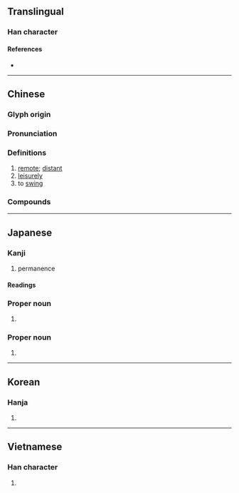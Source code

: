 {{character info/new}}
==Translingual==

===Han character===
{{Han char|rn=61|rad=心|as=07|sn=11|four=28334|canj=OKP|ids=⿱攸心}}

====References====
* {{Han ref|kx=0388.070|dkj=10681|dj=0720.220|hdz=42300.150|uh=60A0|ud=24736|bh=B179|bd=45433}}

----

==Chinese==
{{zh-forms}}

===Glyph origin===
{{Han etym}}

===Pronunciation===
{{zh-pron
|m=yōu
|m-s=
|c=jau4
|c-t=
|g=
|h=pfs=yû
|j=
|mb=
|md=
|mn=iu
|mn-t=hiun1/hiu1
|w=
|x=
|mc=y
|oc=y
|cat=a,v
}}

===Definitions===
{{zh-hanzi}}

# [[remote]]; [[distant]]
# [[leisurely]]
# to [[swing]]

===Compounds===
{{zh-der|悠悠|悠悠盪盪|悠閒|悠悠閒閒|悠遊|悠哉|悠哉悠哉|悠然|悠然神往|悠忽|悠久|慢悠悠|悠颺|悠陽|悠闇|悠閒自在|悠邈|悠遠|悠謬|悠蕩|悠然自適|悠然自得|悠揚|悠悠蕩蕩|悠思|悠停|悠著|悠悠忽忽|悠長|晃悠|晃晃悠悠|謬悠之說|蕩蕩悠悠|顫悠悠|蕩悠悠|飄悠|顫悠}}

----

==Japanese==

===Kanji===
{{ja-kanji|grade=c|rs=心07}}

# permanence

====Readings====
{{ja-readings
|goon=ゆう
|kanon=ゆう
|kun=とお-い, はる-か
|nanori=ちか, ちかし, はるか, ひさ, ひさし, ゆ
}}

===Proper noun===
{{ja-pos|proper|ゆう}}

# {{given name|ja|male|sort=ゆう}}

===Proper noun===
{{ja-pos|proper|はるか}}

# {{given name|ja|female|sort=はるか}}

{{cln|ja|words with multiple readings}}

----

==Korean==

===Hanja===
{{ko-hanja|hangeul=유|eumhun=|rv=yu|mr=yu|y=yu}}

# {{rfdef|ko|sort=心07}}

----

==Vietnamese==

===Han character===
{{vi-hantu|[[du]], [[đu]]|rs=心07}}

# {{rfdef|vi}}